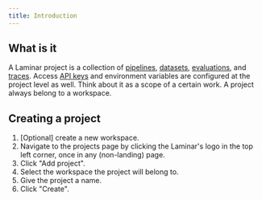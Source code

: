 ```yaml
---
title: Introduction
---
```


## What is it

A Laminar project is a collection of [pipelines](/documentation/pipeline/introduction), [datasets](/documentation/datasets/introduction),
[evaluations](/documentation/evaluations/introduction), and [traces](/documentation/tracing/introduction).
Access [API keys](/api-reference/introduction#authentication) and environment variables are configured at the project level as well. Think about it as a scope of a certain work. A project always belong to a workspace.

## Creating a project

1. [Optional] create a new workspace.
1. Navigate to the projects page by clicking the Laminar's logo in the top left corner, once in any (non-landing) page.
1. Click "Add project".
1. Select the workspace the project will belong to.
1. Give the project a name.
1. Click "Create".
